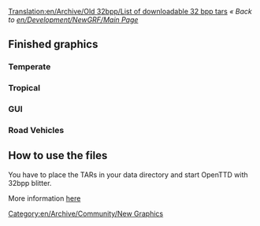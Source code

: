 [[Translation:en/Archive/Old 32bpp/List of downloadable 32 bpp tars]]
''« Back to [[en/Development/NewGRF/Main Page]]''

==Finished graphics==
=== Temperate ===
{{es/Archive/Old 32bpp/Finished 32bpp Graphics|Image=[[File:en/Archive/Old 32bpp/Multiple Grass Tiles.jpeg]]
|name=Grass Tiles
|climates=[[en/Manual/Climates#temperate|Temperate]]
|graphicsauthor=GeekToo
|coder=GeekToo
|FileURL=[http://www.tt-forums.net/download.php?id=78740]
|forum=[http://www.tt-forums.net/viewtopic.php?p=625408#p625408]
|notes=none
}}
=== Tropical ===
{{es/Archive/Old 32bpp/Finished 32bpp Graphics|Image=[[File:en/Archive/Old 32bpp/Banks.png]]
|name=Tropical/Arctic Bank
|climates=[[en/Manual/Climates#sub-tropical|Sub-tropical]], [[en/Manual/Climates#sub-arctic|Sub-Arctic]]
|graphicsauthor=LordAzamath
|coder=LordAzamath
|FileURL=[http://www.tt-forums.net/viewtopic.php?f=36&t=33351]
|forum=[http://www.tt-forums.net/viewtopic.php?f=36&t=33351]
|notes=none
}}

{{es/Archive/Old 32bpp/Finished 32bpp Graphics|Image=[[File:en/Archive/Old 32bpp/Tropical Flats screenshot.png]]
|name=Tropical Flats
|climates=[[en/Manual/Climates#sub-tropical|Sub-tropical]]
|graphicsauthor=LordAzamath
|coder=LordAzamath
|FileURL=[http://www.tt-forums.net/download.php?id=80019]
|forum=[http://www.tt-forums.net/viewtopic.php?p=626531#p626531]
|notes=none
}}

===GUI===

===Road Vehicles===
{{es/Archive/Old 32bpp/Finished 32bpp Graphics|Image=[[File:en/Archive/Old 32bpp/Foster.png]]
|climates=N/A
|name=Hereford/Foster Bus
|graphicsauthor=Geektoo
|coder=GeekToo
|FileURL=[http://www.tt-forums.net/download.php?id=81177]
|forum=[http://www.tt-forums.net/viewtopic.php?p=640310#p640310]
|notes=still WIP, but coded for use in the game, any comments in the blender thread.
}}

==How to use the files==
{{en/Nightly}}
You have to place the TARs in your data directory and start OpenTTD with 32bpp blitter.

More information [[en/Archive/Old 32bpp/32bit Graphics Development#user-info|here]]

[[Category:en/Archive/Community/New Graphics]]